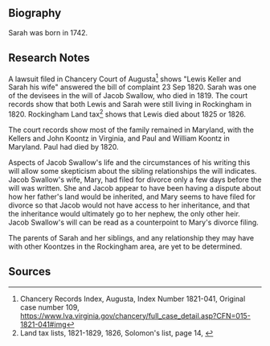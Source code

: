 == Biography ==
Sarah was born in 1742.

== Research Notes ==
A lawsuit filed in Chancery Court of Augusta<ref>Chancery Records Index, Augusta, Index Number 1821-041, Original case number 109, https://www.lva.virginia.gov/chancery/full_case_detail.asp?CFN=015-1821-041#img</ref> shows "Lewis Keller and Sarah his wife" answered the bill of complaint 23 Sep 1820.  Sarah was one of the devisees in the will of Jacob Swallow, who died in 1819.  The court records show that both Lewis and Sarah were still living in Rockingham in 1820.  Rockingham Land tax<ref>	Land tax lists, 1821-1829, 1826, Solomon's list, page 14, {{FamilySearch Image|3Q9M-CSLD-Y9PD-D}}</ref> shows that Lewis died about 1825 or 1826.

The court records show most of the family remained in Maryland, with the Kellers and John Koontz in Virginia, and Paul and William Koontz in Maryland.  Paul had died by 1820.

Aspects of Jacob Swallow's life and the circumstances of his writing this will allow some skepticism about the sibling relationships the will indicates.  Jacob Swallow's wife, Mary, had filed for divorce only a few days before the will was written.  She and Jacob appear to have been having a dispute about how her father's land would be inherited, and Mary seems to have filed for divorce so that Jacob would not have access to her inheritance, and that the inheritance would ultimately go to her nephew, the only other heir.  Jacob Swallow's will can be read as a counterpoint to Mary's divorce filing.

The parents of Sarah and her siblings, and any relationship they may have with other Koontzes in the Rockingham area, are yet to be determined.

== Sources ==
<references />